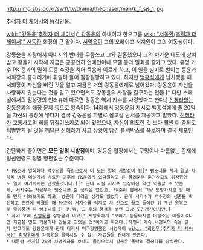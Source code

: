 http://img.sbs.co.kr/sw11/tv/drama/thechaser/man/k_f_sjs_1.jpg

[[추적자 더 체이서]]의 등장인물.

[[wiki: "강동윤(추적자 더 체이서)" 강동윤]]의 아내이자 한오그룹 [[wiki: "서동환(추적자 더 체이서)" 서동환]] 회장의 큰 딸이다. [[서영욱]]이 그의 오빠이고 서지원이 그의 여동생이다. 

강동윤을 사랑해서 아버지의 반대를 무릎쓰고 그와 결혼했으나 그의 차가운 태도에 상처받고 겉돌기 시작해 지금은 공공연히 연예인이나 모델 등과 밀회를 즐기고 있다. 유명 가수 PK 준과의 밀회 도중 수정을 치어 죽음에 이르게 하고, 이 일을 빌미로 벌이는 동윤과 서회장의 줄다리기에 휘말려 들어 갈팡질팡하고 있다. 하지만 [[백홍석]]에게 납치됐을 때 서회장이 자신을 버린 것을 알고 지금은 거의 강동윤에게로 넘어왔다. 강동윤이 자신을 사랑하지 않는다는 것을 알고 있으면서도 강동윤의 사랑을 갈구하는 인물.[* 다만 스페셜에서의 김성령의 인터뷰에 따르면 강동윤 역시 지수를 사랑했다고 한다.] [[신혜라]]와는 강동윤과의 애정 문제 등으로 앙숙이다. 14회에서 강동윤의 지시로 백홍석에게 줄 20억을 자신의 통장에 넣다가 결국 강동윤을 파멸로 몰고갈 단서를 제공하고 말았다. [[신혜라]]가 교통사고의 죄를 뒤집어쓰기로 되어 있었으나, 자신이 의도한 것 보다 훨씬 더 중죄로 처벌받게 될 것을 깨달은 [[신혜라]]가 사고 상황이 담긴 블랙박스를 폭로하며 결국 체포된다.

간단하게 줄이면은 '''모든 일의 시발점'''이며, 강동윤 입장에서는 구멍이나 다름없는 존재에 정신연령도 정말 형편없는 수준이다.

 * PK준과 밀회하다 백수정을 죽임으로서 이 모든 일의 시발점이 됨[* 뺑소니를 치지 말고 차라리 병원 데려가서 치료한 이후에 PK준에게 입다물라고 돈 물려준후 운전사고로 위장했어도 일이 여기까지는 안왔을것이다.][* 근데 사실 서지수 입장에선 약간 억울할 수 있는게, 서지수는 처음부터 뺑소니를 칠 생각은 없었고, PK준이 옆에서 그냥 도망가자고 할 때도 먼저 나와보기도 하고, 병원에 데려갈 생각도 있었다. 근데 서지수가 백수정의 생존을 확인하고 혼란에 빠졌을 때 PK준이 서지수를 억지로 차 안으로 끌고 들어간 뒤 두번 왕복으로 깔아뭉갠 뒤 뺑소니를 친 것.뭐, 그 후의 행적을 보면 그냥 도긴개긴이지만.]
 * 자기 오빠 [[서영욱]]을 강동윤과 비교[* 서영욱에게 "오빠가 동윤씨처럼 이발소집 아들이었다면 지금쯤 면도 거품이나 만들고 있었을 것"이라고 하였다.]하면서 계속 서영욱의 속을 긁자 안그래도 강동윤에게 한대 터져서 미국망명했던 서영욱이 [[wiki: "최정우(추적자 더 체이서)" 최정우]]에게 강동윤을 몰락시킬 수 있는 자료들을 건내게 만든다.
 * 대통령 선거일 20억 차명계좌를 보내고 들킴으로서 강동윤 몰락의 결정타를 장식한다.

